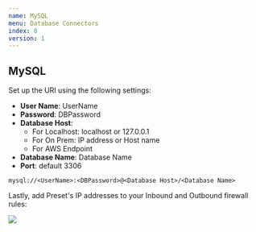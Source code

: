 ```yaml
---
name: MySQL
menu: Database Connectors 
index: 8
version: 1
---
```


MySQL
-------------


Set up the URI using the following settings:

* **User Name**: UserName
* **Password**: DBPassword
* **Database Host**:
    * For Localhost: localhost or 127.0.0.1   
    * For On Prem: IP address or Host name
    * For AWS Endpoint   
* **Database Name**: Database Name
* **Port**: default 3306

```
mysql://<UserName>:<DBPassword>@<Database Host>/<Database Name>
```

Lastly, add Preset's IP addresses to your Inbound and Outbound firewall rules:


<img src="/images/ip-address-example.png" />
